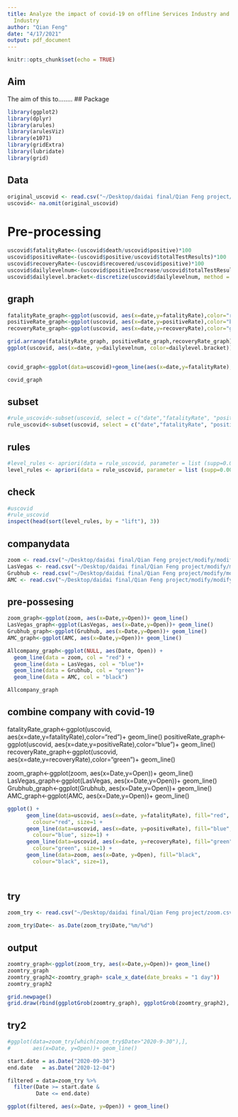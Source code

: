 ```yaml
---
title: Analyze the impact of covid-19 on offline Services Industry and Internet Services
  Industry
author: "Qian Feng"
date: "4/17/2021"
output: pdf_document
---
```


```r
knitr::opts_chunk$set(echo = TRUE)
```
## Aim
The aim of this to........
## Package
```r
library(ggplot2)
library(dplyr)
library(arules)
library(arulesViz)
library(e1071)
library(gridExtra)
library(lubridate)
library(grid)
```

## Data
```r
original_uscovid <- read.csv("~/Desktop/daidai final/Qian Feng project/modify/modify_uscovid.csv")
uscovid<- na.omit(original_uscovid)
```

# Pre-processing
```r
uscovid$fatalityRate<-(uscovid$death/uscovid$positive)*100
uscovid$positiveRate<-(uscovid$positive/uscovid$totalTestResults)*100
uscovid$recoveryRate<-(uscovid$recovered/uscovid$positive)*100
uscovid$dailylevelnum<-(uscovid$positiveIncrease/uscovid$totalTestResultsIncrease)*100
uscovid$dailylevel.bracket<-discretize(uscovid$dailylevelnum, method = "frequency",breaks = 3,labels = c("bad","fine","good"))
```

## graph
```r
fatalityRate_graph<-ggplot(uscovid, aes(x=date,y=fatalityRate),color="red")+ geom_line()
positiveRate_graph<-ggplot(uscovid, aes(x=date,y=positiveRate),color="blue")+ geom_line()
recoveryRate_graph<-ggplot(uscovid, aes(x=date,y=recoveryRate),color="green")+ geom_line()

grid.arrange(fatalityRate_graph, positiveRate_graph,recoveryRate_graph)
ggplot(uscovid, aes(x=date, y=dailylevelnum, color=dailylevel.bracket)) + geom_line()


covid_graph<-ggplot(data=uscovid)+geom_line(aes(x=date,y=fatalityRate),color="red")+geom_line(aes(x=date,y=positiveRate),color="blue")+geom_line(aes(x=date,y=recoveryRate),color="green")

covid_graph

```
## subset
```r
#rule_uscovid<-subset(uscovid, select = c("date","fatalityRate", "positiveRate","recoveryRate","dailylevel.bracket")) 
rule_uscovid<-subset(uscovid, select = c("date","fatalityRate", "positiveRate","recoveryRate","dailylevelnum")) 

```
## rules
```r
#level_rules <- apriori(data = rule_uscovid, parameter = list (supp=0.001,conf = 0.08),list(rhs="dailylevelnum"))
level_rules <- apriori(data = rule_uscovid, parameter = list (supp=0.001,conf = 0.08))


```


## check
```r
#uscovid
#rule_uscovid
inspect(head(sort(level_rules, by = "lift"), 3))
```
## companydata
```r
zoom <- read.csv("~/Desktop/daidai final/Qian Feng project/modify/modify_zoom2.csv")
LasVegas <- read.csv("~/Desktop/daidai final/Qian Feng project/modify/modify_LasVegas2.csv")
Grubhub <- read.csv("~/Desktop/daidai final/Qian Feng project/modify/modify_Grubhub2.csv")
AMC <- read.csv("~/Desktop/daidai final/Qian Feng project/modify/modify_AMC2.csv")
```
## pre-possesing
```r
zoom_graph<-ggplot(zoom, aes(x=Date,y=Open))+ geom_line()
LasVegas_graph<-ggplot(LasVegas, aes(x=Date,y=Open))+ geom_line()
Grubhub_graph<-ggplot(Grubhub, aes(x=Date,y=Open))+ geom_line()
AMC_graph<-ggplot(AMC, aes(x=Date,y=Open))+ geom_line()

Allcompany_graph<-ggplot(NULL, aes(Date, Open)) + 
  geom_line(data = zoom, col = "red") +
  geom_line(data = LasVegas, col = "blue")+
  geom_line(data = Grubhub, col = "green")+
  geom_line(data = AMC, col = "black")

Allcompany_graph
```
## combine company with covid-19
fatalityRate_graph<-ggplot(uscovid, aes(x=date,y=fatalityRate),color="red")+ geom_line()
positiveRate_graph<-ggplot(uscovid, aes(x=date,y=positiveRate),color="blue")+ geom_line()
recoveryRate_graph<-ggplot(uscovid, aes(x=date,y=recoveryRate),color="green")+ geom_line()

zoom_graph<-ggplot(zoom, aes(x=Date,y=Open))+ geom_line()
LasVegas_graph<-ggplot(LasVegas, aes(x=Date,y=Open))+ geom_line()
Grubhub_graph<-ggplot(Grubhub, aes(x=Date,y=Open))+ geom_line()
AMC_graph<-ggplot(AMC, aes(x=Date,y=Open))+ geom_line()
```r
ggplot() +
      geom_line(data=uscovid, aes(x=date, y=fatalityRate), fill="red",
        colour="red", size=1 +
      geom_line(data=uscovid, aes(x=date, y=positiveRate), fill="blue",
        colour="blue", size=1) +
      geom_line(data=uscovid, aes(x=date, y=recoveryRate), fill="green",
        colour="green", size=1) +
      geom_line(data=zoom, aes(x=Date, y=Open), fill="black",
        colour="black", size=1),

  
```
## try
```r
zoom_try <- read.csv("~/Desktop/daidai final/Qian Feng project/zoom.csv")

```

```r
zoom_try$Date<- as.Date(zoom_try$Date,"%m/%d")
```

## output
```r
zoomtry_graph<-ggplot(zoom_try, aes(x=Date,y=Open))+ geom_line()
zoomtry_graph
zoomtry_graph2<-zoomtry_graph+ scale_x_date(date_breaks = "1 day"))
zoomtry_graph2

grid.newpage()
grid.draw(rbind(ggplotGrob(zoomtry_graph), ggplotGrob(zoomtry_graph2), size="last"))
```
## try2
```r
#ggplot(data=zoom_try[which(zoom_try$Date>"2020-9-30"),],
#       aes(x=Date, y=Open))+ geom_line()

start.date = as.Date("2020-09-30")
end.date   = as.Date("2020-12-04")

filtered = data=zoom_try %>% 
  filter(Date >= start.date & 
         Date <= end.date)

ggplot(filtered, aes(x=Date, y=Open)) + geom_line()
```

